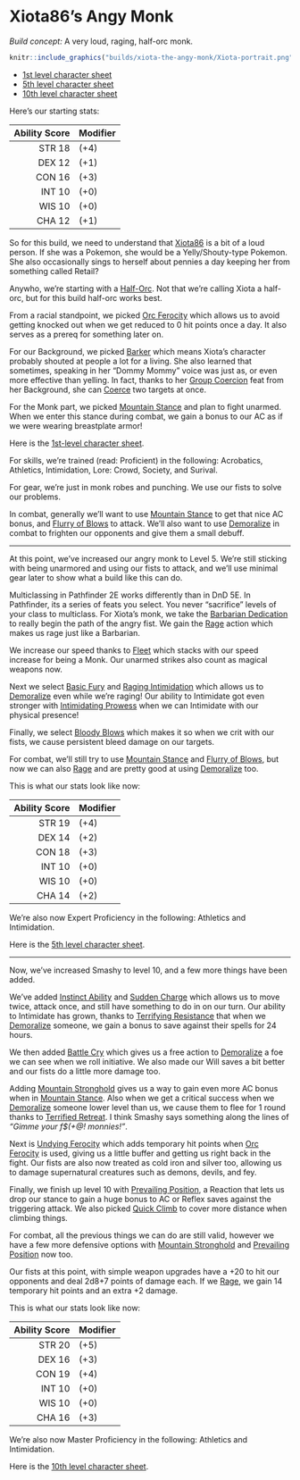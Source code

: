 # Xiota86's Angy Monk

*Build concept:* A very loud, raging, half-orc monk.

```{r echo=FALSE, fig.cap="Smashy the angry half-orc monk", out.width = '75%', fig.align='center', fig.pos = 'H'}
knitr::include_graphics("builds/xiota-the-angy-monk/Xiota-portrait.png")
```

- [1st level character sheet](builds/xiota-the-angy-monk/monk01.pdf)
- [5th level character sheet](builds/xiota-the-angy-monk/monk05.pdf)
- [10th level character sheet](builds/xiota-the-angy-monk/monk10.pdf)

Here's our starting stats:

|Ability Score|Modifier|
|------------:|:-------|
|STR 18|(+4)|
|DEX 12|(+1)|
|CON 16|(+3)|
|INT 10|(+0)|
|WIS 10|(+0)|
|CHA 12|(+1)|

So for this build, we need to understand that [Xiota86](https://www.twitch.tv/xiota86) is a bit of a loud person. If she was a Pokemon, she would be a Yelly/Shouty-type Pokemon. She also occasionally sings to herself about pennies a day keeping her from something called Retail?

Anywho, we're starting with a [Half-Orc](https://2e.aonprd.com/Ancestries.aspx?ID=8). Not that we're calling Xiota a half-orc, but for this build half-orc works best.

From a racial standpoint, we picked [Orc Ferocity](https://2e.aonprd.com/Feats.aspx?ID=83) which allows us to avoid getting knocked out when we get reduced to 0 hit points once a day. It also serves as a prereq for something later on.

For our Background, we picked [Barker](https://2e.aonprd.com/Backgrounds.aspx?ID=136) which means Xiota's character probably shouted at people a lot for a living. She also learned that sometimes, speaking in her "Dommy Mommy" voice was just as, or even more effective than yelling. In fact, thanks to her [Group Coercion](https://2e.aonprd.com/Feats.aspx?ID=788) feat from her Background, she can [Coerce](https://2e.aonprd.com/Actions.aspx?ID=52) two targets at once.

For the Monk part, we picked [Mountain Stance](https://2e.aonprd.com/Feats.aspx?ID=435) and plan to fight unarmed. When we enter this stance during combat, we gain a bonus to our AC as if we were wearing breastplate armor!

Here is the [1st-level character sheet](builds/xiota-the-angy-monk/monk01.pdf).

For skills, we're trained (read: Proficient) in the following: Acrobatics, Athletics, Intimidation, Lore: Crowd, Society, and Surival.

For gear, we're just in monk robes and punching. We use our fists to solve our problems.

In combat, generally we'll want to use [Mountain Stance](https://2e.aonprd.com/Feats.aspx?ID=435) to get that nice AC bonus, and [Flurry of Blows](https://2e.aonprd.com/Actions.aspx?ID=9) to attack. We'll also want to use [Demoralize](https://2e.aonprd.com/Actions.aspx?ID=53) in combat to frighten our opponents and give them a small debuff.

---

At this point, we've increased our angry monk to Level 5. We're still sticking with being unarmored and using our fists to attack, and we'll use minimal gear later to show what a build like this can do.

Multiclassing in Pathfinder 2E works differently than in DnD 5E. In Pathfinder, its a series of feats you select. You never "sacrifice" levels of your class to multiclass. For Xiota's monk, we take the [Barbarian Dedication](https://2e.aonprd.com/Feats.aspx?ID=671) to really begin the path of the angry fist. We gain the [Rage](https://2e.aonprd.com/Actions.aspx?ID=3) action which makes us rage just like a Barbarian.

We increase our speed thanks to [Fleet](https://2e.aonprd.com/Feats.aspx?ID=784) which stacks with our speed increase for being a Monk. Our unarmed strikes also count as magical weapons now.

Next we select [Basic Fury](https://2e.aonprd.com/Feats.aspx?ID=673) and [Raging Intimidation](https://2e.aonprd.com/Feats.aspx?ID=132) which allows us to [Demoralize](https://2e.aonprd.com/Actions.aspx?ID=53) even while we're raging! Our ability to Intimidate got even stronger with [Intimidating Prowess](https://2e.aonprd.com/Feats.aspx?ID=797) when we can Intimidate with our physical presence!

Finally, we select [Bloody Blows](https://2e.aonprd.com/Feats.aspx?ID=1288) which makes it so when we crit with our fists, we cause persistent bleed damage on our targets.

For combat, we'll still try to use [Mountain Stance](https://2e.aonprd.com/Feats.aspx?ID=435) and [Flurry of Blows](https://2e.aonprd.com/Actions.aspx?ID=9), but now we can also [Rage](https://2e.aonprd.com/Actions.aspx?ID=3) and are pretty good at using [Demoralize](https://2e.aonprd.com/Actions.aspx?ID=53) too.

This is what our stats look like now:

|Ability Score|Modifier|
|------------:|:-------|
|STR 19|(+4)|
|DEX 14|(+2)|
|CON 18|(+3)|
|INT 10|(+0)|
|WIS 10|(+0)|
|CHA 14|(+2)|

We're also now Expert Proficiency in the following: Athletics and Intimidation.

Here is the [5th level character sheet](builds/xiota-the-angy-monk/monk05.pdf).

---

Now, we've increased Smashy to level 10, and a few more things have been added.

We've added [Instinct Ability](https://2e.aonprd.com/Feats.aspx?ID=675) and [Sudden Charge](https://2e.aonprd.com/Feats.aspx?ID=134) which allows us to move twice, attack once, and still have something to do in on our turn. Our ability to Intimidate has grown, thanks to [Terrifying Resistance](https://2e.aonprd.com/Feats.aspx?ID=2153) that when we [Demoralize](https://2e.aonprd.com/Actions.aspx?ID=53) someone, we gain a bonus to save against their spells for 24 hours.

We then added [Battle Cry](https://2e.aonprd.com/Feats.aspx?ID=759) which gives us a free action to [Demoralize](https://2e.aonprd.com/Actions.aspx?ID=53) a foe we can see when we roll initiative. We also made our Will saves a bit better and our fists do a little more damage too.

Adding [Mountain Stronghold](https://2e.aonprd.com/Feats.aspx?ID=453) gives us a way to gain even more AC bonus when in [Mountain Stance](https://2e.aonprd.com/Feats.aspx?ID=435). Also when we get a critical success when we [Demoralize](https://2e.aonprd.com/Actions.aspx?ID=53) someone lower level than us, we cause them to flee for 1 round thanks to [Terrified Retreat](https://2e.aonprd.com/Feats.aspx?ID=853). I think Smashy says something along the lines of *"Gimme your f$(+@! monnies!"*.

Next is [Undying Ferocity](https://2e.aonprd.com/Feats.aspx?ID=1291) which adds temporary hit points when [Orc Ferocity](https://2e.aonprd.com/Feats.aspx?ID=83) is used, giving us a little buffer and getting us right back in the fight. Our fists are also now treated as cold iron and silver too, allowing us to damage supernatural creatures such as demons, devils, and fey.

Finally, we finish up level 10 with [Prevailing Position](https://2e.aonprd.com/Feats.aspx?ID=1749), a Reaction that lets us drop our stance to gain a huge bonus to AC or Reflex saves against the triggering attack. We also picked [Quick Climb](https://2e.aonprd.com/Feats.aspx?ID=821) to cover more distance when climbing things.

For combat, all the previous things we can do are still valid, however we have a few more defensive options with [Mountain Stronghold](https://2e.aonprd.com/Feats.aspx?ID=453) and [Prevailing Position](https://2e.aonprd.com/Feats.aspx?ID=1749) now too.

Our fists at this point, with simple weapon upgrades have a +20 to hit our opponents and deal 2d8+7 points of damage each. If we [Rage](https://2e.aonprd.com/Actions.aspx?ID=3), we gain 14 temporary hit points and an extra +2 damage.

This is what our stats look like now:

|Ability Score|Modifier|
|------------:|:-------|
|STR 20|(+5)|
|DEX 16|(+3)|
|CON 19|(+4)|
|INT 10|(+0)|
|WIS 10|(+0)|
|CHA 16|(+3)|

We're also now Master Proficiency in the following: Athletics and Intimidation.

Here is the [10th level character sheet](builds/xiota-the-angy-monk/monk10.pdf).